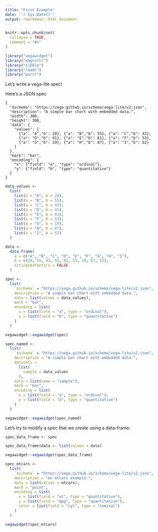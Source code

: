 ```yaml
---
title: "First Example"
date: "`r Sys.Date()`"
output: rmarkdown::html_document
---
```


```r
knitr::opts_chunk$set(
  collapse = TRUE,
  comment = "#>"
)
```

```r
library("vegawidget")
library("magrittr")
library("tibble")
library("readr")
library("purrr")
```

Let's write a vega-lite spec!

Here's a JSON spec

```
{
  "$schema": "https://vega.github.io/schema/vega-lite/v2.json",
  "description": "A simple bar chart with embedded data.",
  "width": 300,
  "height": 300,
  "data": {
    "values": [
      {"a": "A","b": 28}, {"a": "B","b": 55}, {"a": "C","b": 43},
      {"a": "D","b": 91}, {"a": "E","b": 81}, {"a": "F","b": 53},
      {"a": "G","b": 19}, {"a": "H","b": 87}, {"a": "I","b": 52}
    ]
  },
  "mark": "bar",
  "encoding": {
    "x": {"field": "a", "type": "ordinal"},
    "y": {"field": "b", "type": "quantitative"}
  }
}
```

```r
data_values <-
  list(
    list(a = "A", b = 28),
    list(a = "B", b = 55),
    list(a = "C", b = 43),
    list(a = "D", b = 91),
    list(a = "E", b = 81),
    list(a = "F", b = 53),
    list(a = "G", b = 19),
    list(a = "H", b = 87),
    list(a = "I", b = 52)
  )

data <- 
  data.frame(
    a = c("A", "B", "C", "D", "E", "F", "G", "H", "I"),
    b = c(28, 55, 43, 91, 81, 53, 19, 87, 52),
    stringsAsFactors = FALSE
  )

spec <- 
  list(
    `$schema` = "https://vega.github.io/schema/vega-lite/v2.json",
    description = "A simple bar chart with embedded data.",
    data = list(values = data_values),
    mark = "bar",
    encoding = list(
      x = list(field = "a", type = "ordinal"),
      y = list(field = "b", type = "quantitative")
    )
  )

vegawidget::vegawidget(spec)
```

```r
spec_named <- 
  list(
    `$schema` = "https://vega.github.io/schema/vega-lite/v2.json",
    description = "A simple bar chart with embedded data.",
    datasets = 
      list(
        sample = data_values
      ),
    data = list(name = "sample"),
    mark = "bar",
    encoding = list(
      x = list(field = "a", type = "ordinal"),
      y = list(field = "b", type = "quantitative")
    )
  )

vegawidget::vegawidget(spec_named)
```

Let's try to modify a spec that we create using a data-frame:

```r
spec_data_frame <- spec

spec_data_frame$data <- list(values = data)

vegawidget::vegawidget(spec_data_frame)
```

```r
spec_mtcars <-
  list(
    `$schema` = "https://vega.github.io/schema/vega-lite/v2.json",
    description = "An mtcars example.",
    data = list(values = mtcars),
    mark = "point",
    encoding = list(
      x = list(field = "wt", type = "quantitative"),
      y = list(field = "mpg", type = "quantitative"),
      color = list(field = "cyl", type = "nominal")
    )
  )  

vegawidget(spec_mtcars)
```
